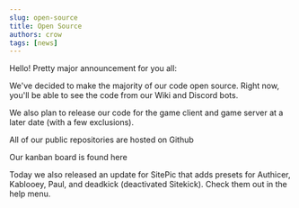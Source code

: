 ```yaml
---
slug: open-source
title: Open Source
authors: crow
tags: [news]
---
```


Hello! Pretty major announcement for you all:

We've decided to make the majority of our code open source. Right now, you'll be able to see the code from our Wiki and Discord bots.

We also plan to release our code for the game client and game server at a later date (with a few exclusions).

All of our public repositories are hosted on Github

Our kanban board is found here

Today we also released an update for SitePic that adds presets for Authicer, Kablooey, Paul, and deadkick (deactivated Sitekick). Check them out in the help menu.